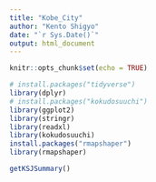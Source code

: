 ---
title: "Kobe_City"
author: "Kento Shigyo"
date: "`r Sys.Date()`"
output: html_document
---

```{r setup, include=FALSE}
knitr::opts_chunk$set(echo = TRUE)
```
  
```{r}
# install.packages("tidyverse")
library(dplyr)
# install.packages("kokudosuuchi")
library(ggplot2)
library(stringr)
library(readxl)
library(kokudosuuchi)
install.packages("rmapshaper")
library(rmapshaper)
```


```{r}
getKSJSummary()
```


    